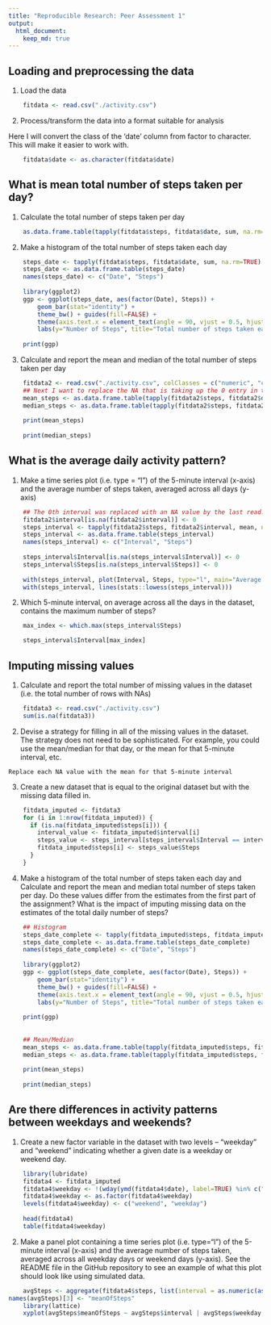 ```yaml
---
title: "Reproducible Research: Peer Assessment 1"
output: 
  html_document:
    keep_md: true
---
```


## Loading and preprocessing the data
  1. Load the data
```r
    fitdata <- read.csv("./activity.csv")
```

  2. Process/transform the data into a format suitable for analysis
  
  Here I will convert the class of the 'date' column from factor to character. This will make it easier to work with.
```r
    fitdata$date <- as.character(fitdata$date)
```


## What is mean total number of steps taken per day?
  1. Calculate the total number of steps taken per day
```r
    as.data.frame.table(tapply(fitdata$steps, fitdata$date, sum, na.rm=TRUE))
```

  
  2. Make a histogram of the total number of steps taken each day
```r
    steps_date <- tapply(fitdata$steps, fitdata$date, sum, na.rm=TRUE)
    steps_date <- as.data.frame.table(steps_date)
    names(steps_date) <- c("Date", "Steps")
    
    library(ggplot2)
    ggp <- ggplot(steps_date, aes(factor(Date), Steps)) +
        geom_bar(stat="identity") +
        theme_bw() + guides(fill=FALSE) +
        theme(axis.text.x = element_text(angle = 90, vjust = 0.5, hjust=1)) +
        labs(y="Number of Steps", title="Total number of steps taken each day")
    
    print(ggp)
```

  3. Calculate and report the mean and median of the total number of steps taken per day
```r
    fitdata2 <- read.csv("./activity.csv", colClasses = c("numeric", "character", "numeric"), na.strings=c("NA", "0"))
    ## Next I want to replace the NA that is taking up the 0 entry in the interval column. I had to change the behavior of the dataframe to treat 0's as NA because if I didn't the median of all dates would = 0, and the instructions say to ignore missing values.
    mean_steps <- as.data.frame.table(tapply(fitdata2$steps, fitdata2$date, mean, na.rm=TRUE))
    median_steps <- as.data.frame.table(tapply(fitdata2$steps, fitdata2$date, median, na.rm=TRUE))
    
    print(mean_steps)
    
    print(median_steps)
```

## What is the average daily activity pattern?

  1. Make a time series plot (i.e. type = "l") of the 5-minute interval (x-axis) and the average number of steps taken, averaged across all days (y-axis)
  
```r
    ## The 0th interval was replaced with an NA value by the last read.csv call, so here I change those row's intervals back to 0
    fitdata2$interval[is.na(fitdata2$interval)] <- 0
    steps_interval <- tapply(fitdata2$steps, fitdata2$interval, mean, na.rm=TRUE)
    steps_interval <- as.data.frame.table(steps_interval)
    names(steps_interval) <- c("Interval", "Steps")
    
    steps_interval$Interval[is.na(steps_interval$Interval)] <- 0
    steps_interval$Steps[is.na(steps_interval$Steps)] <- 0
    
    with(steps_interval, plot(Interval, Steps, type="l", main="Average Number of Steps Taken Each 5-minute Interval Across All Days", xlab="5-minute interval within day", ylab="Average Number of Steps"))
    with(steps_interval, lines(stats::lowess(steps_interval)))
```
  
  2. Which 5-minute interval, on average across all the days in the dataset, contains the maximum number of steps?
 
```r
    max_index <- which.max(steps_interval$Steps)

    steps_interval$Interval[max_index]
```

## Imputing missing values
  1. Calculate and report the total number of missing values in the dataset (i.e. the total number of rows with NAs)
```r
    fitdata3 <- read.csv("./activity.csv")
    sum(is.na(fitdata3))
```

  2. Devise a strategy for filling in all of the missing values in the dataset. The strategy does not need to be sophisticated. For example, you could use the mean/median for that day, or the mean for that 5-minute interval, etc.


    Replace each NA value with the mean for that 5-minute interval

  
  3. Create a new dataset that is equal to the original dataset but with the missing data filled in.
```r
    fitdata_imputed <- fitdata3
    for (i in 1:nrow(fitdata_imputed)) {
      if (is.na(fitdata_imputed$steps[i])) {
        interval_value <- fitdata_imputed$interval[i]
        steps_value <- steps_interval[steps_interval$Interval == interval_value,]
        fitdata_imputed$steps[i] <- steps_value$Steps
      }
    }
```
  
  4. Make a histogram of the total number of steps taken each day and Calculate and report the mean and median total number of steps taken per day. Do these values differ from the estimates from the first part of the assignment? What is the impact of imputing missing data on the estimates of the total daily number of steps?
```r

    ## Histogram
    steps_date_complete <- tapply(fitdata_imputed$steps, fitdata_imputed$date, sum, na.rm=TRUE)
    steps_date_complete <- as.data.frame.table(steps_date_complete)
    names(steps_date_complete) <- c("Date", "Steps")
    
    library(ggplot2)
    ggp <- ggplot(steps_date_complete, aes(factor(Date), Steps)) +
        geom_bar(stat="identity") +
        theme_bw() + guides(fill=FALSE) +
        theme(axis.text.x = element_text(angle = 90, vjust = 0.5, hjust=1)) +
        labs(y="Number of Steps", title="Total number of steps taken each day")
    
    print(ggp)
    
    
    ## Mean/Median
    mean_steps <- as.data.frame.table(tapply(fitdata_imputed$steps, fitdata_imputed$date, mean, na.rm=TRUE))
    median_steps <- as.data.frame.table(tapply(fitdata_imputed$steps, fitdata_imputed$date, median, na.rm=TRUE))
    
    print(mean_steps)
    
    print(median_steps)

```
  
## Are there differences in activity patterns between weekdays and weekends?
  1. Create a new factor variable in the dataset with two levels – “weekday” and “weekend” indicating whether a given date is a weekday or weekend day.
  
```r
    library(lubridate)
    fitdata4 <- fitdata_imputed
    fitdata4$weekday <- !(wday(ymd(fitdata4$date), label=TRUE) %in% c("Sat", "Sun"))
    fitdata4$weekday <- as.factor(fitdata4$weekday)
    levels(fitdata4$weekday) <- c("weekend", "weekday")
    
    head(fitdata4)
    table(fitdata4$weekday)

```
  
  
  2. Make a panel plot containing a time series plot (i.e. type="l") of the 5-minute interval (x-axis) and the average number of steps taken, averaged across all weekday days or weekend days (y-axis). See the README file in the GitHub repository to see an example of what this plot should look like using simulated data.

```r
    avgSteps <- aggregate(fitdata4$steps, list(interval = as.numeric(as.character(fitdata4$interval)), weekday = fitdata4$weekday), FUN = "mean")
names(avgSteps)[3] <- "meanOfSteps"
    library(lattice)
    xyplot(avgSteps$meanOfSteps ~ avgSteps$interval | avgSteps$weekday, layout = c(1, 2), type = "l", xlab = "Interval", ylab = "Number of steps")

```



